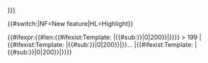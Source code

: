 <tr>
<td>
{{{Id|}}}
</td>
<td>
{{{Name|}}}
</td>
<td>
[[Template:{{{Id|}}}]]
</td>
<td>
{{#switch:{{{InUse|}}}|NF=New feature|HL=Highlight}}
</td>
<td>
{{{Enable|}}}
</td>
<td>
{{#ifexpr:{{#len:{{#ifexist:Template:{{{Id|}}} |{{#sub:{{{{{Id|}}}}}|0|200}}|}}}} > 199 | {{#ifexist:Template:{{{Id|}}} |{{#sub:{{{{{Id|}}}}}|0|200}}|}}... |{{#ifexist:Template:{{{Id|}}} |{{#sub:{{{{{Id|}}}}}|0|200}}|}}}}
</td>
</tr>
